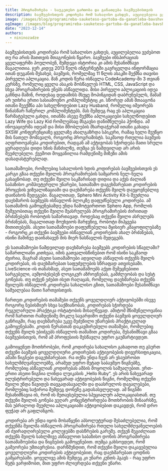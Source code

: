 ```yaml
---
title: პროგრამირება - საუკეთესო გართობა და განათლება ბავშვებისთვის
description: ბავშვებისთვის კოდირება რომ სახალისო გახდეს, აუცილებელია ვეძებოთ თუ რა არის მათთვის შთაგონების წყარო. ბავშვები ინსპირაციას ყველაფერში პოულობენ, შემდეგი ისტორია კი ამის შესანიშნავი მაგალითია.
image: /images/blog/programireba-sauketeso-gartoba-da-ganatleba-bavshvebistvis.png
ogImage: /images/blog/programireba-sauketeso-gartoba-da-ganatleba-bavshvebistvis.png
date: "2023-12-14"
authors:
  - nininozadze
---
```



ბავშვებისთვის კოდირება რომ სახალისო გახდეს, აუცილებელია ვეძებოთ თუ რა არის მათთვის შთაგონების წყარო. ბავშვები ინსპირაციას ყველაფერში პოულობენ, შემდეგი ისტორია კი ამის შესანიშნავი მაგალითია.
ჯერ კიდევ 2013 წელს ინტერნეტში გავრცელდა ინფორმაცია ითან დუგანის შესახებ, ბავშვის, რომელმაც 11 წლის ასაკში შექმნა თავისი პირველი აპლიკაცია. მან კოდის წერა ისწავლა CodeAcademy-ში 3 თვიან კურსზე, რომელიც ყველა ასაკის მოსწავლეს  HTML, CSS, JavaScript და სხვა პროგრამირების ენებს ასწავლიდა.
მისი პირველი აპლიკაციის იდეა გაჩნდა მაშინ, როდესაც დედამისს მსუყე შოპინგიდან დაბრუნებულს, მამამ არ უთხრა ერთი სასიამოვნო კომპლიმენტიც კი. სწორედ ამან შთააგონა ითანი შეექმნა აპი სახელწოდებით Lazy Husband, რომელიც იმეორებს წინასწარ ჩაწერილ კომპლიმენტებს. მას შემდეგ რაც ეს აპლიკაცია წარმატებული გახდა, ითანმა ასევე შექმნა აპლიკაციები სახელწოდებით Lazy Wife და Lazy Kid რომლებსაც მსგავსი დანიშნულება ჰქონდა.
ამ ინოვაციურმა იდეამ და მისი მშობლების მხარდაჭერამ ითანი გახადა SXSW კონფერენციაზე ყველაზე ახალგაზრდა სპიკერი, რამაც ხელი შეუწყო მის ნათელ მომავალს, როგორც პროგრამისტს.
საკმაოდ რთულია ბავშვის აღფრთოვანება კოდირებით, რადგან ამ აქტივობას სჭირდება მათი სრული ყურადღება დიდი ხნის მანძილზე, თუმცა ეს ნამდვილად არ არის შეუძლებელი. 
ქვემოთ მოყვანილია რამდენიმე მიზეზი ამის დასადასტურებლად.
 
სათამაშოები, რომლებიც სახალისოს ხდის კოდირებას ბავშვებისთვის
ეს კარგი გზაა თქვენი შვილის პროგრამირების სამყაროს ნელ-ნელა გასაცნობად.
თუ თქვენი შვილი საკმარისად დიდია და აქვს ძალიან საბაზისო კომპიუტერული უნარები, სათამაშო დაგეხმარებათ კოდირების პროცესის ვიზუალიზაციაში და დაეხმარება თქვენს შვილს დაუყოვნებლივ დაინახოს შედეგები.
მაგალითად, Sphero Mini Activity Kit-ს შეუძლია დაეხმაროს ბავშვებს ისწავლონ ბლოკზე დაფუძნებული კოდირება.
ამ სათამაშოს გამოყენებამდე უნდა ჩამოტვირთოთ Sphero App, რომლის მეშვეობითაც თქვენი შვილი შეასრულებს პროგრამირების ძირითად ბრძანებებს რობოტის სამართავად. როდესაც თქვენი შვილი ასრულებს ბრძანებას, მაგალითად მოუხვიოს მარჯვნივ, რობოტი მიჰყვება მითითებებს.
ასეთი სათამაშოები დაფუძნებულია მყისიერ კმაყოფილებაზე - როგორც კი თქვენი ბავშვები ისწავლიან კოდირების ახალ ბრძანებას, ისინი მაშინვე დაინახავენ მის მიერ ნასწავლის შედეგებს.
 
ეს სათამაშოები ნამდვილად დაეხმარება ბავშვებს კოდირების სწავლაში?
სამართლიანი კითხვაა, იმის გათვალისწინებით რომ ისინი საკმაოდ ძვირია, მაგრამ ასეთი სათამაშოები ადვილად ასწავლის თქვენს შვილს კოდირებას, ის დაეხმარებათ საფუძვლების სწრაფად ათვისებაში.
LiveScience-ის თანახმად, ასეთ სათამაშოებს აქვთ შემეცნებითი სარგებელი, აუმჯობესებენ ლოგიკურ აზროვნებას, გამძლეობას და სუსტ გონებას. თუ თქვენ ეძებთ ისეთ რაღაცას, რომელიც დაეხმარება თქვენს შვილებს ისწავლონ კოდირება სახალისო გზით, სათამაშოები შესანიშნავი საშუალებაა მათი ჩართვისთვის.
 
ჩართეთ კოდირების თამაშები თქვენს ყოველდღიურ აქტივობებში
ისევე როგორც ნებისმიერ სხვა საქმიანობას, კოდირებას სჭირდება რეგულარული პრაქტიკა ოსტატობის მისაღწევად. ამიტომ მნიშვნელოვანია რომ ჩართოთ რამდენიმე მოკლე სავარჯიშო თქვენი ბავშვის ყოველდღიურ განრიგში, რაც დაეხმარება უკვე შეძენილი უნარების პრაქტიკულად გამოყენებაში.
კოდის წერასთან დაკავშირებული თამაშები, რომლებიც თქვენს შვილს უბიძგებს ისწავლოს თამაშით კოდირება, შესანიშნავი გზაა ბავშვებისთვის, რომ ამ პროფესიის შესწავლა უფრო გაუმარტივდეთ.
 
გამოიყენეთ მოთხრობები, რომ კოდირება სახალისო გახადოთ
თუ გსურთ თქვენი ბავშვის ყოველდღიური კოდირების აქტივობების დივერსიფიკაცია, ამაში წიგნები დაგეხმარებათ. რა თქმა უნდა ჩვენ არ ვსაუბრობთ სახელმძღვანელოებზე, არამედ უფრო მეტად საბავშვო წიგნებზე, რომლებიც ასწავლიან კოდირებას ამბის მოყოლის საშუალებით.
ერთ-ერთი ასეთი წიგნია ლინდა ლუიკასის „Hello Ruby“. ეს არის ნახევარად ილუსტრირებული და ნახევარად აქტივობების წიგნი, რომელშიც თქვენი შვილი უნდა წავიდეს თავგადასავალში და დაასრულოს დავალებები, რომლებიც საჭიროა შემდეგ დონეზე გადასასვლელად.
ამ წიგნში შესანიშნავია ის, რომ ის შეთავსებულია სპეციალურ  აპლიკაციასთან. თუ თქვენი შვილის გონება ვეღარ კონცენტრირდება მოთხრობის შინაარსზე, მას უბრალოდ შეუძლია აპლიკაციაში აქტივობებით დაკავდეს, რომ დრო ფუჭად არ გაფლანგოს.
 
კოდირება არ უნდა იყოს მოსაწყენი
აბსოლუტურად შესაძლებელია, რომ თქვენმა შვილმა ისწავლოს პროგრამირება რთული სახელმძღვანელოების  ან ძვირადღირებული კოლეჯებში დასწრების გარეშე. თქვენ შეგიძლიათ  თქვენს შვილს სახლშივე ასწავლოთ საბაზისო დონის პროგრამირება სათამაშოებისა და წიგნების გამოყენებით.
თუმცა გახსოვდეთ, რომ გამეორება უმთავრესია. დარწმუნდით, რომ თქვენი შვილი დაკავებულია ყოველდღიური კოდირების აქტივობებით, რაც დაეხმარებათ ცოდნის გამყარებაში. ყოველივე ამის შემდეგ კი უნარი კუნთს ჰგავს - რაც უფრო მეტს ვარჯიშობთ, მით უფრო ძლიერდება თქვენი უნარი.

 
<PreRegistrationForm 
    formTitle="დაინტერესდით? 🤔 გაიარეთ კონსულტაცია 🔥"
    formDescription="თუ გსურთ თქვენმა შვილმა დაიწყოს პროგრამირების სწავლა, დაგვიტოვეთ თქვენი მონაცემები და ჩვენი წარმომადგენელი დაგიკავშირდებათ." 
/>